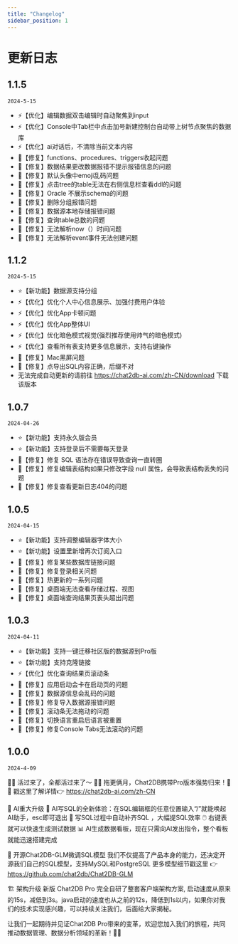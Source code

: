 ```yaml
---
title: "Changelog"
sidebar_position: 1
---
```

# 更新日志

## 1.1.5
`2024-5-15`
- ⚡️【优化】编辑数据双击编辑时自动聚焦到input 
- ⚡️【优化】Console中Tab栏中点击加号新建控制台自动带上树节点聚焦的数据库
- ⚡️【优化】ai对话后，不清除当前文本内容
- 🐞【修复】functions、procedures、triggers收起问题
- 🐞【修复】数据结果更改数据报错不提示报错信息的问题
- 🐞【修复】默认头像中emoji乱码问题
- 🐞【修复】点击tree的table无法在右侧信息栏查看ddl的问题
- 🐞【修复】Oracle 不展示schema的问题
- 🐞【修复】删除分组报错问题
- 🐞【修复】数据源本地存储报错问题
- 🐞【修复】查询table总数的问题
- 🐞【修复】无法解析now（）时间问题
- 🐞【修复】无法解析event事件无法创建问题



## 1.1.2
`2024-5-15`
- ⭐【新功能】数据源支持分组
- ⚡️【优化】优化个人中心信息展示、加强付费用户体验
- ⚡️【优化】优化App卡顿问题
- ⚡️【优化】优化App整体UI
- ⚡️【优化】优化暗色模式视觉(强烈推荐使用帅气的暗色模式)
- ⚡️【优化】查看所有表支持更多信息展示，支持右键操作
- 🐞【修复】Mac黑屏问题
- 🐞【修复】点导出SQL内容正确，后缀不对
- 无法完成自动更新的请前往 https://chat2db-ai.com/zh-CN/download 下载该版本

## 1.0.7
`2024-04-26`
- ⭐【新功能】支持永久版会员
- ⭐【新功能】支持登录后不需要每天登录
- 🐞【修复】修复 SQL 语法存在错误导致查询一直转圈
- 🐞【修复】修复编辑表结构如果只修改字段 null 属性，会导致表结构丢失的问题
- 🐞【修复】修复查看更新日志404的问题

## 1.0.5
`2024-04-15`

- ⭐【新功能】支持调整编辑器字体大小
- ⭐【新功能】设置里新增再次订阅入口
- 🐞【修复】修复某些数据库链接问题
- 🐞【修复】修复登录相关问题
- 🐞【修复】热更新的一系列问题
- 🐞【修复】桌面端无法查看存储过程、视图
- 🐞【修复】桌面端查询结果页表头超出问题

## 1.0.3
`2024-04-11`

- ⭐【新功能】支持一键迁移社区版的数据源到Pro版 
- ⭐【新功能】支持克隆链接
- ⚡️【优化】优化查询结果页滚动条
- 🐞【修复】应用启动会卡在启动页的问题
- 🐞【修复】数据源信息会乱码的问题
- 🐞【修复】修复导入数据源报错问题
- 🐞【修复】滚动条无法拖动的问题
- 🐞【修复】切换语言重启后语言被重置
- 🐞【修复】修复Console Tabs无法滚动的问题


## 1.0.0

`2024-4-09`

🎉🎉 活过来了，全都活过来了～ 🎉🎉
拖更俩月，Chat2DB携带Pro版本强势归来！💪💪
戳这里了解详情👉 https://chat2db-ai.com/zh-CN

🚀 AI重大升级
🧠 AI写SQL的全新体验：在SQL编辑框的任意位置输入“/”就能唤起AI助手，esc即可退出
📝 写SQL过程中自动补齐SQL ，大幅提SQL效率
🖱️ 右键表就可以快速生成测试数据
📊 AI生成数据看板，现在只需向AI发出指令，整个看板就能迅速搭建完成

🎁 开源Chat2DB-GLM微调SQL模型
我们不仅提高了产品本身的能力，还决定开源我们自己的SQL模型，支持MySQL和PostgreSQL
更多模型细节戳这里 👉 https://github.com/chat2db/Chat2DB-GLM

🏗️ 架构升级
新版 Chat2DB Pro 完全自研了整套客户端架构方案, 启动速度从原来的15s，减低到3s。java启动的速度也从之前的12s，降低到1s以内，如果你对我们的技术实现感兴趣，可以持续关注我们，后面给大家揭秘。

让我们一起期待并见证Chat2DB Pro带来的变革，欢迎您加入我们的旅程，共同推动数据管理、数据分析领域的革新！🎉🎉
